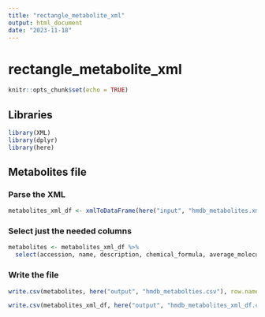 ```yaml
---
title: "rectangle_metabolite_xml"
output: html_document
date: "2023-11-18"
---
```


# rectangle_metabolite_xml

```r
knitr::opts_chunk$set(echo = TRUE)
```

## Libraries

```r
library(XML)
library(dplyr)
library(here)
```

## Metabolites file

### Parse the XML

```r
metabolites_xml_df <- xmlToDataFrame(here("input", "hmdb_metabolites.xml"))
```

### Select just the needed columns

```r
metabolites <- metabolites_xml_df %>%
  select(accession, name, description, chemical_formula, average_molecular_weight, smiles, iupac_name)
```

### Write the file

```r
write.csv(metabolites, here("output", "hmdb_metabolties.csv"), row.names = FALSE)
```

```r
write.csv(metabolites_xml_df, here("output", "hmdb_metabolites_xml_df.csv"), row.names = FALSE)
```


